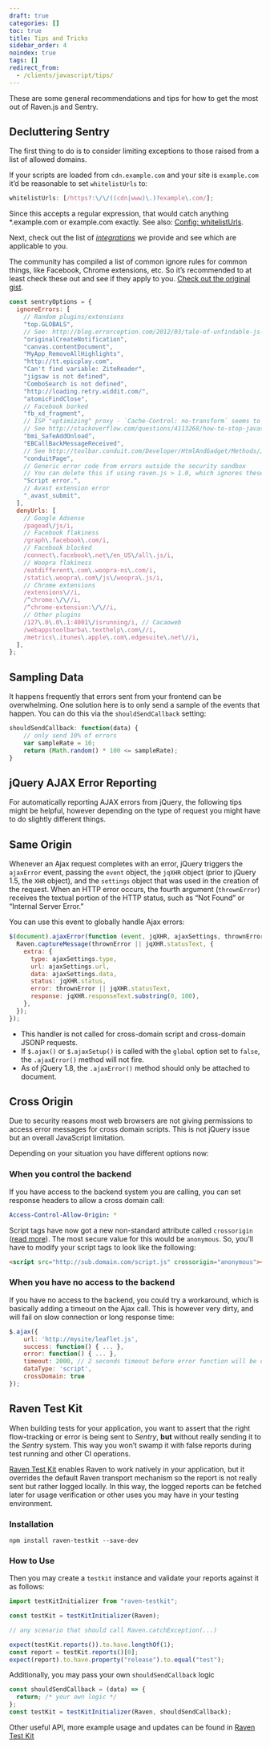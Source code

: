 ```yaml
---
draft: true
categories: []
toc: true
title: Tips and Tricks
sidebar_order: 4
noindex: true
tags: []
redirect_from:
  - /clients/javascript/tips/
---
```


These are some general recommendations and tips for how to get the most out of Raven.js and Sentry.

## Decluttering Sentry

The first thing to do is to consider limiting exceptions to those raised from a list of allowed domains.

If your scripts are loaded from `cdn.example.com` and your site is `example.com` it’d be reasonable to set `whitelistUrls` to:

```javascript
whitelistUrls: [/https?:\/\/((cdn|www)\.)?example\.com/];
```

Since this accepts a regular expression, that would catch anything \*.example.com or example.com exactly. See also: [Config: whitelistUrls](/platforms/javascript/legacy-sdk/config/#config-whitelist-urls).

Next, check out the list of [_integrations_](/platforms/javascript/legacy-sdk/integrations/) we provide and see which are applicable to you.

The community has compiled a list of common ignore rules for common things, like Facebook, Chrome extensions, etc. So it’s recommended to at least check these out and see if they apply to you. [Check out the original gist](https://gist.github.com/Chocksy/e9b2cdd4afc2aadc7989762c4b8b495a).

```javascript
const sentryOptions = {
  ignoreErrors: [
    // Random plugins/extensions
    "top.GLOBALS",
    // See: http://blog.errorception.com/2012/03/tale-of-unfindable-js-error.html
    "originalCreateNotification",
    "canvas.contentDocument",
    "MyApp_RemoveAllHighlights",
    "http://tt.epicplay.com",
    "Can't find variable: ZiteReader",
    "jigsaw is not defined",
    "ComboSearch is not defined",
    "http://loading.retry.widdit.com/",
    "atomicFindClose",
    // Facebook borked
    "fb_xd_fragment",
    // ISP "optimizing" proxy - `Cache-Control: no-transform` seems to reduce this. (thanks @acdha)
    // See http://stackoverflow.com/questions/4113268/how-to-stop-javascript-injection-from-vodafone-proxy
    "bmi_SafeAddOnload",
    "EBCallBackMessageReceived",
    // See http://toolbar.conduit.com/Developer/HtmlAndGadget/Methods/JSInjection.aspx
    "conduitPage",
    // Generic error code from errors outside the security sandbox
    // You can delete this if using raven.js > 1.0, which ignores these automatically.
    "Script error.",
    // Avast extension error
    "_avast_submit",
  ],
  denyUrls: [
    // Google Adsense
    /pagead\/js/i,
    // Facebook flakiness
    /graph\.facebook\.com/i,
    // Facebook blocked
    /connect\.facebook\.net\/en_US\/all\.js/i,
    // Woopra flakiness
    /eatdifferent\.com\.woopra-ns\.com/i,
    /static\.woopra\.com\/js\/woopra\.js/i,
    // Chrome extensions
    /extensions\//i,
    /^chrome:\/\//i,
    /^chrome-extension:\/\//i,
    // Other plugins
    /127\.0\.0\.1:4001\/isrunning/i, // Cacaoweb
    /webappstoolbarba\.texthelp\.com\//i,
    /metrics\.itunes\.apple\.com\.edgesuite\.net\//i,
  ],
};
```

## Sampling Data

It happens frequently that errors sent from your frontend can be overwhelming. One solution here is to only send a sample of the events that happen. You can do this via the `shouldSendCallback` setting:

```javascript
shouldSendCallback: function(data) {
    // only send 10% of errors
    var sampleRate = 10;
    return (Math.random() * 100 <= sampleRate);
}
```

## jQuery AJAX Error Reporting

For automatically reporting AJAX errors from jQuery, the following tips might be helpful, however depending on the type of request you might have to do slightly different things.

## Same Origin

Whenever an Ajax request completes with an error, jQuery triggers the `ajaxError` event, passing the `event` object, the `jqXHR` object (prior to jQuery 1.5, the `XHR` object), and the `settings` object that was used in the creation of the request. When an HTTP error occurs, the fourth argument (`thrownError`) receives the textual portion of the HTTP status, such as “Not Found” or “Internal Server Error.”

You can use this event to globally handle Ajax errors:

```javascript
$(document).ajaxError(function (event, jqXHR, ajaxSettings, thrownError) {
  Raven.captureMessage(thrownError || jqXHR.statusText, {
    extra: {
      type: ajaxSettings.type,
      url: ajaxSettings.url,
      data: ajaxSettings.data,
      status: jqXHR.status,
      error: thrownError || jqXHR.statusText,
      response: jqXHR.responseText.substring(0, 100),
    },
  });
});
```

<Alert level="warning" title="Note">

- This handler is not called for cross-domain script and cross-domain JSONP requests.
- If `$.ajax()` or `$.ajaxSetup()` is called with the `global` option set to `false`, the `.ajaxError()` method will not fire.
- As of jQuery 1.8, the `.ajaxError()` method should only be attached to document.

</Alert>

## Cross Origin

Due to security reasons most web browsers are not giving permissions to access error messages for cross domain scripts. This is not jQuery issue but an overall JavaScript limitation.

Depending on your situation you have different options now:

### When you control the backend

If you have access to the backend system you are calling, you can set response headers to allow a cross domain call:

```yaml
Access-Control-Allow-Origin: *
```

Script tags have now got a new non-standard attribute called `crossorigin` ([read more](https://developer.mozilla.org/en-US/docs/Web/HTML/Element/script#attr-crossorigin)). The most secure value for this would be `anonymous`. So, you’ll have to modify your script tags to look like the following:

```html
<script src="http://sub.domain.com/script.js" crossorigin="anonymous"></script>
```

### When you have no access to the backend

If you have no access to the backend, you could try a workaround, which is basically adding a timeout on the Ajax call. This is however very dirty, and will fail on slow connection or long response time:

```javascript
$.ajax({
    url: 'http://mysite/leaflet.js',
    success: function() { ... },
    error: function() { ... },
    timeout: 2000, // 2 seconds timeout before error function will be called
    dataType: 'script',
    crossDomain: true
});
```

## Raven Test Kit

When building tests for your application, you want to assert that the right flow-tracking or error is being sent to _Sentry_, **but** without really sending it to the _Sentry_ system. This way you won’t swamp it with false reports during test running and other CI operations.

[Raven Test Kit](https://github.com/wix/raven-testkit) enables Raven to work natively in your application, but it overrides the default Raven transport mechanism so the report is not really sent but rather logged locally. In this way, the logged reports can be fetched later for usage verification or other uses you may have in your testing environment.

### Installation

```shell
npm install raven-testkit --save-dev
```

### How to Use

Then you may create a `testkit` instance and validate your reports against it as follows:

```javascript
import testKitInitializer from "raven-testkit";

const testKit = testKitInitializer(Raven);

// any scenario that should call Raven.catchException(...)

expect(testKit.reports()).to.have.lengthOf(1);
const report = testKit.reports()[0];
expect(report).to.have.property("release").to.equal("test");
```

Additionally, you may pass your own `shouldSendCallback` logic

```javascript
const shouldSendCallback = (data) => {
  return; /* your own logic */
};
const testKit = testKitInitializer(Raven, shouldSendCallback);
```

Other useful API, more example usage and updates can be found in [Raven Test Kit](https://github.com/wix/raven-testkit)
